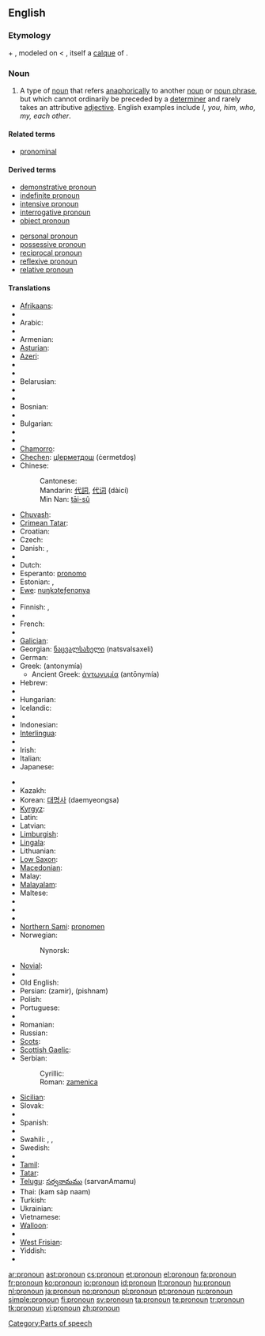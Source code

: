 ==English==
{{wikipedia}}

===Etymology===
{{term|pro-|lang=en}} + {{term|noun|lang=en}}, modeled on {{etyl|frm|en}} {{term|pronom|lang=frm}} < {{etyl|la|en}} {{term|pronomen|lang=la}}, itself a [[calque]] of {{etyl|grc|en}} {{term|ἀντωνυμία|tr=antōnumia|lang=grc|sc=polytonic}}.

===Noun===
{{en-noun}}

# {{grammar}} A type of [[noun]] that refers [[anaphora|anaphorically]] to another [[noun]] or [[noun phrase]], but which cannot ordinarily be preceded by a [[determiner]] and rarely takes an attributive [[adjective]]. English examples include ''I, you, him, who, my, each other''.

====Related terms====
* [[pronominal]]

====Derived terms====
{{top2}}
* [[demonstrative pronoun]]
* [[indefinite pronoun]]
* [[intensive pronoun]]
* [[interrogative pronoun]]
* [[object pronoun]]
{{mid2}}
* [[personal pronoun]]
* [[possessive pronoun]]
* [[reciprocal pronoun]]
* [[reflexive pronoun]]
* [[relative pronoun]]
{{bottom}}

====Translations====
{{trans-top|pronoun}}
* [[Afrikaans]]: {{t+|af|voornaamwoord|xs=Afrikaans}}
* {{trreq|Albanian}}
* Arabic: {{Arab|[[ضمير]]}} {{IPAchar|(ḍamīr)}} {{m}}
* {{trreq|Aragonese}}
* Armenian: {{t-|hy|դերանուն|tr=deranun|sc=Armn|xs=Armenian}}
* [[Asturian]]: {{t+|ast|pronome|xs=Asturian}}
* [[Azeri]]: {{t-|az|əvəzlik|xs=Azeri}}
* {{trreq|Bashkir}}
* {{trreq|Basque}}
* Belarusian: {{t|be|займеннік|tr=zajmennik|sc=Cyrl|xs=Belarusian}}
* {{trreq|Bengali}}
* {{trreq|Bishnupriya Manipuri}}
* Bosnian: {{t-|bs|zamjenica|f}}
* {{trreq|Breton}}
* Bulgarian: {{t-|bg|местоимение|n|sc=Cyrl}}
* {{trreq|Burmese}}
* {{trreq|Catalan}}
* [[Chamorro]]: {{t|ch|klå'an|xs=Chamorro}}
* [[Chechen]]: [[цIерметдош]] (ċermetdoş)
* Chinese:
*: Cantonese: {{tø|yue|代詞|tr=doi6 ci4|sc=Hani|xs=Cantonese}}
*: Mandarin: [[代詞]], [[代词]] (dàicí)
*: Min Nan: [[tāi-sû]]
* [[Chuvash]]: {{tø|cv|местоимени|sc=Cyrl|xs=Chuvash}}
* [[Crimean Tatar]]: {{tø|crh|zamir}}
* Croatian: {{t-|hr|zamjenica|f}}
* Czech: {{t+|cs|zájmeno|n}}
* Danish: {{t+|da|pronomen}}, {{t+|da|stedord}}
* {{trreq|Dhivehi}}
* Dutch: {{t+|nl|voornaamwoord|n}}
* Esperanto: [[pronomo]]
* Estonian: {{t|et|asesõna}}, {{t|et|pronoomen}}
* [[Ewe]]: [[nuŋkɔteƒenɔnya]]
* {{trreq|Faroese}}
* Finnish: {{t-|fi|asemo}}, {{t+|fi|pronomini}}
* {{trreq|Franco-Provençal}}
* French: {{t+|fr|pronom|m}}
* {{trreq|Friulian}}
* [[Galician]]: {{t+|gl|pronome|xs=Galician}}
* Georgian: [[ნაცვალსახელი]] (natsvalsaxeli)
* German: {{t+|de|Pronomen|n}}
* Greek: {{t+|el|αντωνυμία|f|sc=Grek}} (antonymía)
** Ancient Greek: [[ἀντωνυμία]] (antōnymía) {{f}}
* Hebrew: {{t|he|כינוי גוף|m|tr=kinoi guf|sc=Hebr}}
* {{trreq|Hindi}}
* Hungarian: {{t+|hu|névmás}}
* Icelandic: {{t+|is|fornafn|n}}
* {{trreq|Ido}}
* Indonesian: {{t|id|pronomina|xs=Indonesian}}
* [[Interlingua]]: {{t|ia|pronomine|xs=Interlingua}}
* {{trreq|Interlingue}}
* Irish: {{t|ga|forainm|m|xs=Irish}}
* Italian: {{t+|it|pronome|m}}
* Japanese: {{t+|ja|代名詞|tr=daimeishí|sc=Jpan}}
{{trans-mid}}
* {{trreq|Javanese}}
* Kazakh: {{t-|kk|есімдік|sc=Cyrl|xs=Kazakh}}
* Korean: [[대명사]] (daemyeongsa)
* [[Kyrgyz]]: {{t|ky|ат атооч|sc=Cyrl|xs=Kyrgyz}}
* Latin: {{t-|la|pronomen|n|alt=prōnōmen}}
* Latvian: {{t|lv|vietniekvārds|m|xs=Latvian}}
* [[Limburgish]]: {{t+|nl|veurnaamwaord|n}}
* [[Lingala]]: {{t|ln|likitana|xs=Lingala}}
* Lithuanian: {{t+|lt|įvardis|m|xs=Lithuanian}}
* [[Low Saxon]]: {{t-|nds|pronomen|xs=Low Saxon}}
* [[Macedonian]]: {{t|mk|заменка|f|tr=zámenka|sc=Cyrl|xs=Macedonian}}
* Malay: {{t|ms|kata ganti diri|xs=Malay}}
* [[Malayalam]]: {{t|ml|സര്‍വ്വനാമം|xs=Malayalam}}
* Maltese: {{t+|mt|pronom|m|xs=Maltese}}
* {{trreq|Mongolian}}
* {{trreq|Nepali}}
* {{trreq|Newari}}
* [[Northern Sami]]: [[pronomen#Northern Sami|pronomen]]
* Norwegian: {{t+|no|pronomen}}
*: Nynorsk: {{t+|no|pronomen}}
* [[Novial]]: {{tø|nov|pronomine|xs=Novial}}
* {{trreq|Occitan}}
* Old English: {{t-|ang|binama|m|alt=bīnama|xs=Old English}}
* Persian: {{fa-Arab|[[ضمیر]]}} (zamir), {{fa-Arab|[[پیشنام]]}} (pishnam)
* Polish: {{t+|pl|zaimek|m}}
* Portuguese: {{t+|pt|pronome|m}}
* {{trreq|Quechua}}
* Romanian: {{t+|ro|pronume|n}}
* Russian: {{t+|ru|местоимение|n|tr=mestoiménije|sc=Cyrl}}
* [[Scots]]: {{tø|sco|pronoun|xs=Scots}}
* [[Scottish Gaelic]]: {{t-|gd|riochdair|xs=Scottish Gaelic}}
* Serbian:
*: Cyrillic: {{t-|sr|заменица|f|sc=Cyrl}}
*: Roman: [[zamenica#Serbian|zamenica]] {{f}}
* [[Sicilian]]: {{t|scn|prunomu|m}}
* Slovak: {{t-|sk|zájmeno|n}}
* {{trreq|Slovene}}
* Spanish: {{t+|es|pronombre|m}}
* {{trreq|Sundanese}}
* Swahili: {{t|sw|dhamiri|xs=Swahili}},  {{t|sw|kijina|xs=Swahili}},  {{t|sw|kiwakilishi|xs=Swahili}}
* Swedish: {{t+|sv|pronomen|n}}
* {{trreq|Tagalog}}
* [[Tamil]]: {{t|ta|பெயர்ச்சொல்|tr=peyar-c-col|xs=Tamil}}
* [[Tatar]]: {{t|tt|алмашлык|sc=Cyrl|xs=Tatar}}
* [[Telugu]]: [[సర్వనామము]] (sarvanAmamu)
* Thai: {{Thai|[[คำสรรพนาม]]}} (kam sàp naam)
* Turkish: {{t+|tr|zamir}}
* Ukrainian: {{t|uk|займенник|m|sc=Cyrl|xs=Ukrainian}}
* Vietnamese: {{t|vi|đại từ|xs=Vietnamese}}
* [[Walloon]]: {{t-|wa|prono|xs=Walloon}}
* {{trreq|Welsh}}
* [[West Frisian]]: {{t+|fy|foarnamwurd|n|xs=West Frisian}}
* Yiddish: {{t|yi|פּראָנאָם|n|tr=pronom|sc=Hebr|xs=Yiddish}}
* {{trreq|Zazaki}}
{{trans-bottom}}

[[Category:Parts of speech]]

[[ar:pronoun]]
[[ast:pronoun]]
[[cs:pronoun]]
[[et:pronoun]]
[[el:pronoun]]
[[fa:pronoun]]
[[fr:pronoun]]
[[ko:pronoun]]
[[io:pronoun]]
[[id:pronoun]]
[[lt:pronoun]]
[[hu:pronoun]]
[[nl:pronoun]]
[[ja:pronoun]]
[[no:pronoun]]
[[pl:pronoun]]
[[pt:pronoun]]
[[ru:pronoun]]
[[simple:pronoun]]
[[fi:pronoun]]
[[sv:pronoun]]
[[ta:pronoun]]
[[te:pronoun]]
[[tr:pronoun]]
[[tk:pronoun]]
[[vi:pronoun]]
[[zh:pronoun]]